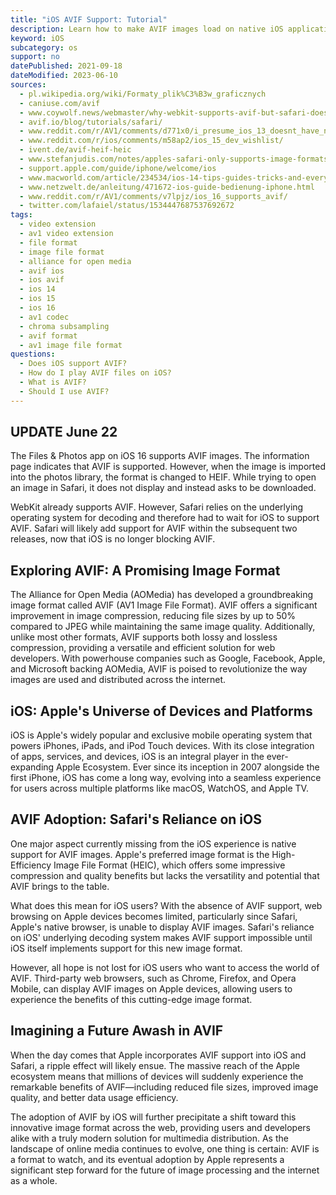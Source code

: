 ```yaml
---
title: "iOS AVIF Support: Tutorial"
description: Learn how to make AVIF images load on native iOS applications.
keyword: iOS
subcategory: os
support: no
datePublished: 2021-09-18
dateModified: 2023-06-10
sources:
  - pl.wikipedia.org/wiki/Formaty_plik%C3%B3w_graficznych
  - caniuse.com/avif
  - www.coywolf.news/webmaster/why-webkit-supports-avif-but-safari-does-not/
  - avif.io/blog/tutorials/safari/
  - www.reddit.com/r/AV1/comments/d771x0/i_presume_ios_13_doesnt_have_native_support_for/
  - www.reddit.com/r/ios/comments/m58ap2/ios_15_dev_wishlist/
  - ivent.de/avif-heif-heic
  - www.stefanjudis.com/notes/apples-safari-only-supports-image-formats-the-os-supports-and-that-might-be/
  - support.apple.com/guide/iphone/welcome/ios
  - www.macworld.com/article/234534/ios-14-tips-guides-tricks-and-everything-you-need-to-know-about-apples-new-iphone-os.html
  - www.netzwelt.de/anleitung/471672-ios-guide-bedienung-iphone.html
  - www.reddit.com/r/AV1/comments/v7lpjz/ios_16_supports_avif/
  - twitter.com/lafaiel/status/1534447687537692672
tags:
  - video extension
  - av1 video extension
  - file format
  - image file format
  - alliance for open media
  - avif ios
  - ios avif
  - ios 14
  - ios 15
  - ios 16
  - av1 codec
  - chroma subsampling
  - avif format
  - av1 image file format
questions:
  - Does iOS support AVIF?
  - How do I play AVIF files on iOS?
  - What is AVIF?
  - Should I use AVIF?
---
```


## UPDATE June 22

The Files & Photos app on iOS 16 supports AVIF images. The information page indicates that AVIF is supported. However, when the image is imported into the photos library, the format is changed to HEIF. While trying to open an image in Safari, it does not display and instead asks to be downloaded.

WebKit already supports AVIF. However, Safari relies on the underlying operating system for decoding and therefore had to wait for iOS to support AVIF. Safari will likely add support for AVIF within the subsequent two releases, now that iOS is no longer blocking AVIF.

## Exploring AVIF: A Promising Image Format

The Alliance for Open Media (AOMedia) has developed a groundbreaking image format called AVIF (AV1 Image File Format). AVIF offers a significant improvement in image compression, reducing file sizes by up to 50% compared to JPEG while maintaining the same image quality. Additionally, unlike most other formats, AVIF supports both lossy and lossless compression, providing a versatile and efficient solution for web developers. With powerhouse companies such as Google, Facebook, Apple, and Microsoft backing AOMedia, AVIF is poised to revolutionize the way images are used and distributed across the internet.

## iOS: Apple's Universe of Devices and Platforms

iOS is Apple's widely popular and exclusive mobile operating system that powers iPhones, iPads, and iPod Touch devices. With its close integration of apps, services, and devices, iOS is an integral player in the ever-expanding Apple Ecosystem. Ever since its inception in 2007 alongside the first iPhone, iOS has come a long way, evolving into a seamless experience for users across multiple platforms like macOS, WatchOS, and Apple TV.

## AVIF Adoption: Safari's Reliance on iOS

One major aspect currently missing from the iOS experience is native support for AVIF images. Apple's preferred image format is the High-Efficiency Image File Format (HEIC), which offers some impressive compression and quality benefits but lacks the versatility and potential that AVIF brings to the table.

What does this mean for iOS users? With the absence of AVIF support, web browsing on Apple devices becomes limited, particularly since Safari, Apple's native browser, is unable to display AVIF images. Safari's reliance on iOS' underlying decoding system makes AVIF support impossible until iOS itself implements support for this new image format.

However, all hope is not lost for iOS users who want to access the world of AVIF. Third-party web browsers, such as Chrome, Firefox, and Opera Mobile, can display AVIF images on Apple devices, allowing users to experience the benefits of this cutting-edge image format.

## Imagining a Future Awash in AVIF

When the day comes that Apple incorporates AVIF support into iOS and Safari, a ripple effect will likely ensue. The massive reach of the Apple ecosystem means that millions of devices will suddenly experience the remarkable benefits of AVIF—including reduced file sizes, improved image quality, and better data usage efficiency.

The adoption of AVIF by iOS will further precipitate a shift toward this innovative image format across the web, providing users and developers alike with a truly modern solution for multimedia distribution. As the landscape of online media continues to evolve, one thing is certain: AVIF is a format to watch, and its eventual adoption by Apple represents a significant step forward for the future of image processing and the internet as a whole.
